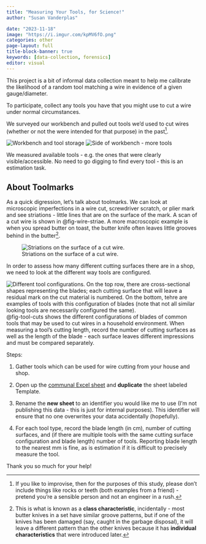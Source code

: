 ```yaml
---
title: "Measuring Your Tools, for Science!"
author: "Susan Vanderplas"

date: "2023-11-18"
image: "https://i.imgur.com/kpMV6fO.png"
categories: other
page-layout: full
title-block-banner: true
keywords: [data-collection, forensics]
editor: visual
---
```


This project is a bit of informal data collection meant to help me calibrate the likelihood of a random tool matching a wire in evidence of a given gauge/diameter.

To participate, collect any tools you have that you might use to cut a wire under normal circumstances.

We surveyed our workbench and pulled out tools we'd used to cut wires (whether or not the were intended for that purpose) in the past^[If you like to improvise, then for the purposes of this study, please don't include things like rocks or teeth (both examples from a friend) - pretend you're a sensible person and not an engineer in a rush.].

::: {#shop-layout layout-ncol=2}

![Workbench and tool storage](https://i.imgur.com/VU5v4oy.jpg)
![Side of workbench - more tools](https://i.imgur.com/wyAZff9.jpg)

We measured available tools - e.g. the ones that were clearly visible/accessible. No need to go digging to find every tool - this is an estimation task.
:::


## About Toolmarks

As a quick digression, let's talk about toolmarks. We can look at microscopic imperfections in a wire cut, screwdriver scratch, or plier mark and see striations - little lines that are on the surface of the mark. A scan of a cut wire is shown in @fig-wire-striae. A more macroscopic example is when you spread butter on toast, the butter knife often leaves little grooves behind in the butter^[This is what is known as a **class characteristic**, incidentally - most butter knives in a set have similar groove patterns, but if one of the knives has been damaged (say, caught in the garbage disposal), it will leave a different pattern than the other knives because it has **individual characteristics** that were introduced later.].

![Striations on the surface of a cut wire.](https://i.imgur.com/ycv5Zs8.png){#fig-wire-striae}

In order to assess how many different cutting surfaces there are in a shop, we need to look at the different way tools are configured.

![Different tool configurations. On the top row, there are cross-sectional shapes representing the blades; each cutting surface that will leave a residual mark on the cut material is numbered. On the bottom, tehre are examples of tools with this configuration of blades (note that not all similar looking tools are necessarily configured the same).](https://i.imgur.com/oPTXpni.png){#fig-tool-cuts}
@fig-tool-cuts shows the different configurations of blades of common tools that may be used to cut wires in a household environment. When measuring a tool's cutting length, record the number of cutting surfaces as well as the length of the blade - each surface leaves different impressions and must be compared separately.



Steps:

1. Gather tools which can be used for wire cutting from your house and shop.

2. Open up the [communal Excel sheet](https://uofnelincoln-my.sharepoint.com/:x:/r/personal/svanderplas2_unl_edu/Documents/Data/Forensics-Wirecuts-Garage-Survey.xlsx?d=wea8b6c2ee3864a9abd2a31418698a6b3&csf=1&web=1&e=GffbXY&nav=MTVfezZGMkQ3MzI5LTM0OTEtNEZDQS05NTY3LUI1MDk1QjQzMjM5QX0) and **duplicate** the sheet labeled Template. 

3. Rename the **new sheet** to an identifier you would like me to use (I'm not publishing this data - this is just for internal purposes). This identifier will ensure that no one overwrites your data accidentally (hopefully).

4. For each tool type, record the blade length (in cm), number of cutting surfaces, and (if there are multiple tools with the same cutting surface configuration and blade length) number of tools. Reporting blade length to the nearest mm is fine, as is estimation if it is difficult to precisely measure the tool. 

Thank you so much for your help!
